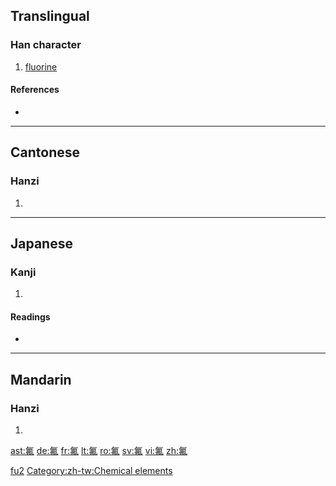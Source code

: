 ==Translingual==

===Han character===
{{Han char|rn=84|rad=气|as=05|sn=9|four=8051<sub>0</sub>|canj=人弓中中弓 (ONLLN)}}

# [[fluorine]]

====References====
* {{Han ref|kx=0599.111|dkj=17058|hdz=32011.060|uh=6C1F|ud=27679|bh=AC74|bd=44148}}

----

==Cantonese==

===Hanzi===
{{yue-hanzi|jyut=fat<sup>1</sup>|y=fat<sup>1</sup>}}

# {{defn|Cantonese}}

----

==Japanese==

===Kanji===
{{ja-kanji|grade=|rs=气05}}

# {{defn|Japanese}}

====Readings====
* {{ja-readings|on=[[ふつ]] (futsu)|kun=}}

----

==Mandarin==

===Hanzi===
{{cmn-hanzi|pin=[[fú]] ([[fu2]])|wg=fu<sup>2</sup>|y=fu<sup>2</sup>}}

# {{defn|Mandarin}}

[[Category:zh-cn:Chemical elements|fu2]]
[[Category:zh-tw:Chemical elements]]

[[ast:氟]]
[[de:氟]]
[[fr:氟]]
[[lt:氟]]
[[ro:氟]]
[[sv:氟]]
[[vi:氟]]
[[zh:氟]]